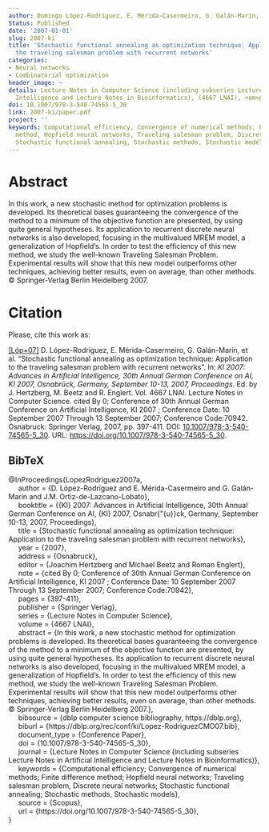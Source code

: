 ```yaml
---
author: Domingo López-Rodríguez, E. Mérida-Casermeiro, G. Galán-Marín, J.M. Ortiz-de-Lazcano-Lobato
Status: Published
date: '2007-01-01'
slug: 2007-ki
title: 'Stochastic functional annealing as optimization technique: Application to
  the traveling salesman problem with recurrent networks'
categories:
- Neural networks
- Combinatorial optimization
header_image: ~
details: Lecture Notes in Computer Science (including subseries Lecture Notes in Artificial
  Intelligence and Lecture Notes in Bioinformatics), (4667 LNAI), <em>pp. 397-411</em>
doi: 10.1007/978-3-540-74565-5_30
link: 2007-ki/paper.pdf
project: ''
keywords: Computational efficiency, Convergence of numerical methods, Finite difference
  method, Hopfield neural networks, Traveling salesman problem, Discrete neural networks,
  Stochastic functional annealing, Stochastic methods, Stochastic models
---
```



# Abstract


In this work, a new stochastic method for optimization problems is developed. Its theoretical bases guaranteeing the convergence of the method to a minimum of the objective function are presented, by using quite general hypotheses. Its application to recurrent discrete neural networks is also developed, focusing in the multivalued MREM model, a generalization of Hopfield's. In order to test the efficiency of this new method, we study the well-known Traveling Salesman Problem. Experimental results will show that this new model outperforms other techniques, achieving better results, even on average, than other methods. © Springer-Verlag Berlin Heidelberg 2007.







# Citation
Please, cite this work as:


<a name=bib-LopezRodriguez2007a></a>[[Lóp+07]](#cite-LopezRodriguez2007a) D. López-Rodríguez, E. Mérida-Casermeiro, G. Galán-Marín, et al. “Stochastic functional annealing as optimization technique: Application to the traveling salesman problem with recurrent networks”. In: _KI 2007: Advances in Artificial Intelligence, 30th Annual German Conference on AI, KI 2007, Osnabrück, Germany, September 10-13, 2007, Proceedings_. Ed. by J. Hertzberg, M. Beetz and R. Englert. Vol. 4667 LNAI. Lecture Notes in Computer Science. cited By 0; Conference of 30th Annual German Conference on Artificial Intelligence, KI 2007 ; Conference Date: 10 September 2007 Through 13 September 2007; Conference Code:70942. Osnabruck: Springer Verlag, 2007, pp. 397-411. DOI: [10.1007/978-3-540-74565-5_30](https://doi.org/10.1007%2F978-3-540-74565-5_30). URL:
[https://doi.org/10.1007/978-3-540-74565-5_30](https://doi.org/10.1007/978-3-540-74565-5_30).

::: {.callout-note appearance="minimal" collapse=true}

## BibTeX

@InProceedings{LopezRodriguez2007a,<br>&nbsp;&nbsp;&nbsp;&nbsp;  author = {D. López-Rodríguez and E. Mérida-Casermeiro and G. Galán-Marín and J.M. Ortiz-de-Lazcano-Lobato},<br>&nbsp;&nbsp;&nbsp;&nbsp;  booktitle = {{KI} 2007: Advances in Artificial Intelligence, 30th Annual German Conference on AI, {KI} 2007, Osnabr{\"{u}}ck, Germany, September 10-13, 2007, Proceedings},<br>&nbsp;&nbsp;&nbsp;&nbsp;  title = {Stochastic functional annealing as optimization technique: Application to the traveling salesman problem with recurrent networks},<br>&nbsp;&nbsp;&nbsp;&nbsp;  year = {2007},<br>&nbsp;&nbsp;&nbsp;&nbsp;  address = {Osnabruck},<br>&nbsp;&nbsp;&nbsp;&nbsp;  editor = {Joachim Hertzberg and Michael Beetz and Roman Englert},<br>&nbsp;&nbsp;&nbsp;&nbsp;  note = {cited By 0; Conference of 30th Annual German Conference on Artificial Intelligence, KI 2007 ; Conference Date: 10 September 2007 Through 13 September 2007; Conference Code:70942},<br>&nbsp;&nbsp;&nbsp;&nbsp;  pages = {397-411},<br>&nbsp;&nbsp;&nbsp;&nbsp;  publisher = {Springer Verlag},<br>&nbsp;&nbsp;&nbsp;&nbsp;  series = {Lecture Notes in Computer Science},<br>&nbsp;&nbsp;&nbsp;&nbsp;  volume = {4667 LNAI},<br>&nbsp;&nbsp;&nbsp;&nbsp;  abstract = {In this work, a new stochastic method for optimization problems is developed. Its theoretical bases guaranteeing the convergence of the method to a minimum of the objective function are presented, by using quite general hypotheses. Its application to recurrent discrete neural networks is also developed, focusing in the multivalued MREM model, a generalization of Hopfield's. In order to test the efficiency of this new method, we study the well-known Traveling Salesman Problem. Experimental results will show that this new model outperforms other techniques, achieving better results, even on average, than other methods. © Springer-Verlag Berlin Heidelberg 2007.},<br>&nbsp;&nbsp;&nbsp;&nbsp;  bibsource = {dblp computer science bibliography, https://dblp.org},<br>&nbsp;&nbsp;&nbsp;&nbsp;  biburl = {https://dblp.org/rec/conf/ki/Lopez-RodriguezCMO07.bib},<br>&nbsp;&nbsp;&nbsp;&nbsp;  document_type = {Conference Paper},<br>&nbsp;&nbsp;&nbsp;&nbsp;  doi = {10.1007/978-3-540-74565-5_30},<br>&nbsp;&nbsp;&nbsp;&nbsp;  journal = {Lecture Notes in Computer Science (including subseries Lecture Notes in Artificial Intelligence and Lecture Notes in Bioinformatics)},<br>&nbsp;&nbsp;&nbsp;&nbsp;  keywords = {Computational efficiency; Convergence of numerical methods; Finite difference method; Hopfield neural networks; Traveling salesman problem, Discrete neural networks; Stochastic functional annealing; Stochastic methods, Stochastic models},<br>&nbsp;&nbsp;&nbsp;&nbsp;  source = {Scopus},<br>&nbsp;&nbsp;&nbsp;&nbsp;  url = {https://doi.org/10.1007/978-3-540-74565-5_30},<br>}

:::


